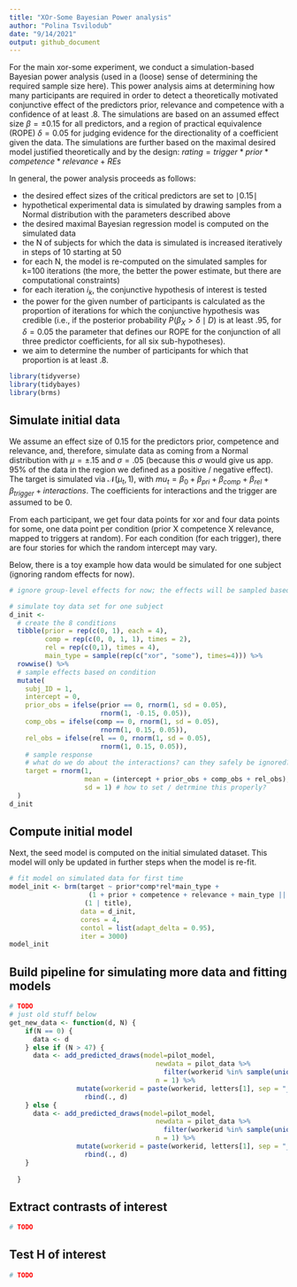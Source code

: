 ```yaml
---
title: "XOr-Some Bayesian Power analysis"
author: "Polina Tsvilodub"
date: "9/14/2021"
output: github_document
---
```


For the main xor-some experiment, we conduct a simulation-based Bayesian power analysis (used in a (loose) sense of determining the required sample size here). This power analysis aims at determining how many participants are required in order to detect a theoretically motivated conjunctive effect of the predictors prior, relevance and competence with a confidence of at least .8. The simulations are based on an assumed effect size $\beta = ±0.15$ for all predictors, and a region of practical equivalence (ROPE) $\delta = 0.05$ for judging evidence for the directionality of a coefficient given the data. The simulations are further based on the maximal desired model justified theoretically and by the design: $rating = trigger * prior * competence * relevance + REs$

In general, the power analysis proceeds as follows: 

* the desired effect sizes of the critical predictors are set to $\mid 0.15\mid$ 
* hypothetical experimental data is simulated by drawing samples from a Normal distribution with the parameters described above 
* the desired maximal Bayesian regression model is computed on the simulated data 
* the N of subjects for which the data is simulated is increased iteratively in steps of 10 starting at 50
* for each N, the model is re-computed on the simulated samples for k=100 iterations (the more, the better the power estimate, but there are computational constraints)
* for each iteration $i_k$, the conjunctive hypothesis of interest is tested 
* the power for the given number of participants is calculated as the proportion of iterations for which the conjunctive hypothesis was credible (i.e., if the posterior probability $P(\beta_X > \delta \mid D)$ is at least $.95$, for $\delta = 0.05$ the parameter that defines our ROPE for the conjunction of all three predictor coefficients, for all six sub-hypotheses).
* we aim to determine the number of participants for which that proportion is at least .8.


```r
library(tidyverse)
library(tidybayes)
library(brms)
```

## Simulate initial data
We assume an effect size of 0.15 for the predictors prior, competence and relevance, and, therefore, simulate data as coming from a Normal distribution with $\mu=±.15$ and $\sigma=.05$ (because this $\sigma$ would give us app. 95% of the data in the region we defined as a positive / negative effect). The target is simulated via $\mathcal{N}(\mu_t, 1)$, with $mu_t = \beta_0 + \beta_{pri} + \beta_{comp} + \beta_{rel} + \beta_{trigger} + interactions$. The coefficients for interactions and the trigger are assumed to be 0. 

From each participant, we get four data points for xor and four data points for some, one data point per condition (prior X competence X relevance, mapped to triggers at random). For each condition (for each trigger), there are four stories for which the random intercept may vary. 

Below, there is a toy example how data would be simulated for one subject (ignoring random effects for now).
```r
# ignore group-level effects for now; the effects will be sampled based on pilot data

# simulate toy data set for one subject 
d_init <-
  # create the 8 conditions
  tibble(prior = rep(c(0, 1), each = 4),
         comp = rep(c(0, 0, 1, 1), times = 2),
         rel = rep(c(0,1), times = 4),
         main_type = sample(rep(c("xor", "some"), times=4))) %>% 
  rowwise() %>%
  # sample effects based on condition
  mutate(
    subj_ID = 1, 
    intercept = 0,
    prior_obs = ifelse(prior == 0, rnorm(1, sd = 0.05), 
                       rnorm(1, -0.15, 0.05)),
    comp_obs = ifelse(comp == 0, rnorm(1, sd = 0.05), 
                       rnorm(1, 0.15, 0.05)),
    rel_obs = ifelse(rel == 0, rnorm(1, sd = 0.05), 
                       rnorm(1, 0.15, 0.05)),
    # sample response
    # what do we do about the interactions? can they safely be ignored?
    target = rnorm(1, 
                   mean = (intercept + prior_obs + comp_obs + rel_obs), 
                   sd = 1) # how to set / detrmine this properly?
  )
d_init
```

## Compute initial model
Next, the seed model is computed on the initial simulated dataset. This model will only be updated in further steps when the model is re-fit. 
```r
# fit model on simulated data for first time  
model_init <- brm(target ~ prior*comp*rel*main_type + 
                    (1 + prior + competence + relevance + main_type || submission_id) +
                   (1 | title),
                  data = d_init,
                  cores = 4,
                  contol = list(adapt_delta = 0.95),
                  iter = 3000)
model_init
```

## Build pipeline for simulating more data and fitting models

```r
# TODO
# just old stuff below
get_new_data <- function(d, N) {
    if(N == 0) {
      data <- d
    } else if (N > 47) {
      data <- add_predicted_draws(model=pilot_model, 
                                     newdata = pilot_data %>% 
                                       filter(workerid %in% sample(unique(pilot_data$workerid), N, replace = T)),
                                     n = 1) %>% 
                 mutate(workerid = paste(workerid, letters[1], sep = "_")) %>%
                   rbind(., d)
    } else {
      data <- add_predicted_draws(model=pilot_model, 
                                     newdata = pilot_data %>% 
                                       filter(workerid %in% sample(unique(pilot_data$workerid), N, replace = F)),
                                     n = 1) %>% 
                 mutate(workerid = paste(workerid, letters[1], sep = "_")) %>%
                   rbind(., d)
    }
    
  }

```

## Extract contrasts of interest 

```r
# TODO
```

## Test H of interest 

```r
# TODO
```